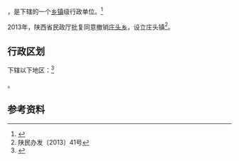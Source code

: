 {{中国乡级行政区|61/05/25/205/000}}

'''{{PAGENAMEBASE}}'''，是{{PRC admin/fullname|61/05/25/205/000|3}}下辖的一个[[乡镇|乡镇]]级行政单位。<ref>{{PRC admin/ref sgc|{{PRC admin/parent|61/05/25/205/000}}}}</ref>

2013年，陕西省民政厅批复同意撤销[[庄头乡_(澄城县)|庄头乡]]，设立庄头镇<ref>陕民办发〔2013〕41号</ref>。

== 行政区划 ==

{{PAGENAMEBASE}}下辖以下地区：<ref>{{PRC admin/ref sgc|61/05/25/205/000}}</ref>

{{PRC admin/children|61/05/25/205/000}}。

== 参考资料 ==

{{reflist}}

{{行政区划小作品}}
{{PRC admin/navcat|61/05/25/205/000}}